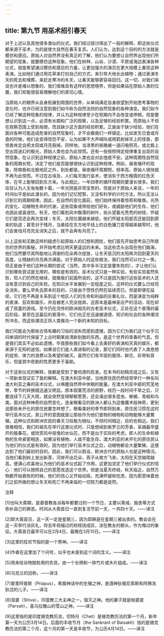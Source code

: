 ```yaml
---
---
---
```

title: 第九节 用巫术招引春天
---




对于上述以及其他很多类似的仪式，我们经过探讨得出了一般的解释，即这些仪式都来源于巫术，为的是使大自然在春天复苏。人们认为，达到这个目的的方法就是模仿和感应。原始人对自然界没有真正的了解，他们认为要想让自然界出现他们所期望的现象，就要模仿这种现象。他们在树林、山谷、沙漠、平原或海边表演各种仪式，就是希望通过模仿和感应的力量，让更加强大的演员在更大规模上重现这种表演。比如他们通过用花草来打扮自己的方式，来引导大地长出植物；通过表演冬天的死去和埋葬，来赶走寒冷的冬天，让春天能够更容易回归。这一切，对我们来说也许是难以想象的，我们很难具有这样的思想境界，但是如果站在原始人类的位置，我们却能很容易理解他们的真切心情。

当原始人的眼界从自身拓展到周围的世界，从单纯满足自身欲望到开始思考事物的变化时，也许已经注意到我们如今称为自然法则的自然现象的各种演变。我们如今已经了解这种现象的规律，并认为这种规律至少在短期内不会改变或停顿。但是要想认识到这一点，必须有长期和广泛的观察，以及足够的经验积累。而原始人不但在观察范围上受到局限，而且缺少这方面的经验积累。正是由于缺少经验，他们在面对各种可能造成危害的自然现象时，才不会像我们一样镇定。比如发生日食或月食的时候，他们会变得惊恐不安，认为如果不大声喊叫或用箭射掉天上的怪兽，那怪兽肯定会把太阳或月亮吞掉。同样地，当漆黑的夜晚被一道闪电照亮，或北极上空出现迷幻的极光，原始人类也会为此惊慌。还有一些按照特定规律重复出现的自然现象，在认识到这种规律之前，原始人类也会对此惶惑不安。这种周期性自然现象的周期长短，决定了他们是否能够很快认识到这种规律。例如，昼夜循环的现象，除南极和北极地区之外，到处都是。昼夜循环周期短，频率高，原始人很快就不再为此惊慌。不过在古埃及，人们每天施行巫术，使消失于西方晚霞的红色天体，在早上能够回到东方来。与此相比，一年四季的循环周期则要漫长很多。我们往往认为人生匆匆数十载，一年光阴是非常宝贵的，但是对于原始人来说，一年的时间似乎是如此漫长的，因为他们记忆短暂，又没有科学的计时方法，所以无法认识到它的周期规律。因此，在自然的变化面前，他们始终保持着惊奇和敬畏。光热的变化、动植物生命的代谢，这些现象或带给他们好处，或威胁他们的生存，他们也因此或喜或忧。秋天，他们看到风中飘落的树叶，抬头望着光秃秃的树枝，怀疑它们是否还会再次变绿；冬天，太阳位置越来越低，他们怀疑太阳是否还能回到原来的轨迹；甚至对于残月，当悬挂在东方地平线上的白色镰刀变得越来越窄时，他们会害怕月亮完全消失之后，就不会再有月亮了。

以上这些和无数这样的疑虑引起原始人的幻想和困扰，他们首先开始思考自己所居住的世界的奥秘，并开始考虑比明天更遥远的未来。当这些念头出现在他们脑海，他们当然要尽其所能地让凋谢的花朵再次绽放，让冬天低沉的太阳再次回到夏天的高度，让残缺的月亮再次满盈。对于原始人的这些做法，我们当然可以付之一笑。但正是由于他们这种长期的尝试（当然，其中多半注定是要失败的），才让他们认识到哪些尝试是无用的，哪些是有效的。巫术仪式只是一种实验，有些实验虽然失败，但人们仍然在继续，就像我们前面所说的，这不过是因为施行这些巫术的人还没有意识到自己的失败。在知识水平发展到一定程度之后，这样的仪式要么已经完全消失，要么早失去原本的目的，只是由于惯性仍然在延续而已。但是即便在延续，它们也不再是关系到这个地区人们的生命和利益的庄重礼仪，而是演变为纯粹的表演、狂欢和娱乐，并且被老人完全抛弃。这原本是最神圣庄严的活动，现在却成了孩童的游戏。至今仍在流传的欧洲祖先的古老巫术仪式，正处在这个衰落的最后阶段，甚至在这最后的衰落中，它们也正在迅速被道德、知识和社会的各种潮流所冲击，而这些潮流正将人类推向一个新的未知的目标。

我们可能会为那些古怪有趣的习俗的消失而感到遗憾，因为它们为我们这个似乎沉闷单调的时代保留了上古时期某些清新别致的东西，是这个世界的青春的气息。但是我们其实不必如此遗憾，毕竟那些我们如今看上去美好的表演和天真的娱乐，都来源于无知的迷信。如果说它们是人类进取的记录，那它们同时也代表了人类思想的徒劳、体力的浪费以及希望的破灭。虽然它们有华丽的服饰、鲜花、彩带和音乐，但是其中悲剧的性质更多于喜剧。

对于这些仪式的解释，我都是受到了曼哈德的启发。在本书的初稿完成之后，又有一项新发现证实了我的解释。在澳大利亚中部，当地原住民仍然经常举行一种名叫澳大利亚之春的巫术仪式，以唤醒自然界中休眠的能量。在澳大利亚中部的荒芜地带，季节的转换既迅速又明显。原本寂寞荒凉的原野，经历一段时间干旱之后，只要连续下几天大雨，就会突然变得郁郁葱葱，还会涌出很多昆虫、蜥蜴、青蛙和鸟类。面对这种神奇的自然变化，连亲眼看见的欧洲人都认为这像魔术般神奇，更别说那些未开化的原住民要怎样想了。眼看美好的季节即将到来，原住民习惯在这时举行巫术仪式，其公开的意图就是让那些作为他们食物的植物和动物能够大量繁殖。这种仪式和欧洲农民的春天习俗极为相似，不但时间相近，目的也相近。我们很难相信，我们的祖先在举行这类仪式时，只是想闻到紫罗兰的芳香，采摘最早盛开的报春花，或欣赏风中摇曳的水仙花，而不是出于实际的考虑，即人的生命和植物的生命紧密相连，如果没有植物，人就不能生存。澳大利亚的未开化的原住民认为他们的仪式是有效的，因为他们举行巫术仪式之后，动植物都会大量繁殖，这便达到了他们最初的目的。因此，我们可以假设，欧洲古代的原始人也是这种情况。当他们看到树上发出新芽，河岸开出花朵，燕子从南方飞来，太阳在天空越爬越高，便满心欢喜地认为他们的巫术仪式起了作用，这更加坚定了他们举行仪式的信心：他们可以按照自己的意愿改造这个世界。但是当夏天终结，秋天临近，自然万物都开始衰败的时候，他们的信心又开始动摇，充满怀疑和忧虑，因为那意味着他们之前所做的想让冬天和死亡不再来临的一切努力都是徒然。

注释

[1]也叫大斋期，是基督教各派每年都要过的一个节日，主要以斋戒、施舍等方式弥补自己的罪恶。时间从大斋首日一直到复活节前一天，一共四十天。——译注

[2]即大斋首日，这一天一定是星期三，因为耶稣是在星期三被出卖的。教会会在这一天举行涂灰礼，将去年祝福过的棕枝烧成灰，涂在教友的额头，作为悔过的象征。大斋首日最早可以在2月4日，最晚在3月10日。——译注

[3]这里的狂欢节指的是一个男神。——译注

[4]作者在这里加了个问号，似乎也未查到这个词的含义。——译注

[5]用来给谷物脱粒用的农具，由一个长柄和一排竹片或木片组成。——译注

[6]乌克兰的旧称。——译注

[7]普里阿普斯（Priapus），希腊神话中的生殖之神，是酒神狄俄尼索斯和阿佛洛狄忒的儿子。——译注

[8]湿婆（Shiva），印度教三大主神之一，毁灭之神。他的妻子就是帕婆提（Parvati），喜马拉雅山的雪山之神。——译注

[9]这里指的是印度锡克教历法，切特月（Chet）是锡克教历法的第一个月，新年第一天为公历3月14日。后面的丰收节月（the Sankrant of Baisakh）指的是锡克教历法的第二个月，这个月的第一天是丰收节，为公历4月14日。——译注